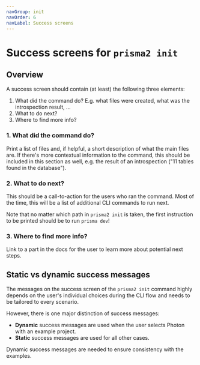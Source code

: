 ```yaml
---
navGroup: init
navOrder: 6
navLabel: Success screens
---
```


# Success screens for `prisma2 init`

## Overview

A success screen should contain (at least) the following three elements:

1. What did the command do? E.g. what files were created, what was the introspection result, ...
1. What to do next?
1. Where to find more info?

### 1. What did the command do?

Print a list of files and, if helpful, a short description of what the main files are. If there's more contextual information to the command, this should be included in this section as well, e.g. the result of an introspection ("11 tables found in the database").

### 2. What to do next?

This should be a call-to-action for the users who ran the command. Most of the time, this will be a list of additional CLI commands to run next.

Note that no matter which path in `prisma2 init` is taken, the first instruction to be printed should be to run `prisma dev`!

### 3. Where to find more info?

Link to a part in the docs for the user to learn more about potential next steps.

## Static vs dynamic success messages

The messages on the success screen of the `prisma2 init` command highly depends on the user's individual choices during the CLI flow and needs to be tailored to every scenario.

However, there is one major distinction of success messages:

- **Dynamic** success messages are used when the user selects Photon with an example project.
- **Static** success messages are used for all other cases.

Dynamic success messages are needed to ensure consistency with the examples.